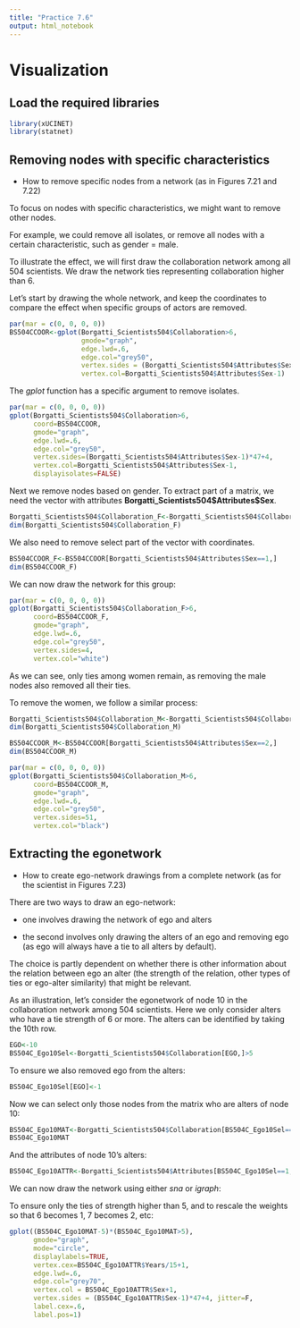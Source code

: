 ```yaml
---
title: "Practice 7.6"
output: html_notebook
---
```


# Visualization

## Load the required libraries

```r
library(xUCINET)
library(statnet)
```

## Removing nodes with specific characteristics

-   How to remove specific nodes from a network (as in Figures 7.21 and 7.22)

To focus on nodes with specific characteristics, we might want to remove other nodes.

For example, we could remove all isolates, or remove all nodes with a certain characteristic, such as gender = male.

To illustrate the effect, we will first draw the collaboration network among all 504 scientists. We draw the network ties representing collaboration higher than 6.

Let’s start by drawing the whole network, and keep the coordinates to compare the effect when specific groups of actors are removed.

```r
par(mar = c(0, 0, 0, 0))
BS504CCOOR<-gplot(Borgatti_Scientists504$Collaboration>6, 
                  gmode="graph",
                  edge.lwd=.6, 
                  edge.col="grey50",
                  vertex.sides = (Borgatti_Scientists504$Attributes$Sex-1)*47+4,
                  vertex.col=Borgatti_Scientists504$Attributes$Sex-1)
```

The *gplot* function has a specific argument to remove isolates.

```r
par(mar = c(0, 0, 0, 0))
gplot(Borgatti_Scientists504$Collaboration>6,
      coord=BS504CCOOR,
      gmode="graph",
      edge.lwd=.6, 
      edge.col="grey50",
      vertex.sides=(Borgatti_Scientists504$Attributes$Sex-1)*47+4,
      vertex.col=Borgatti_Scientists504$Attributes$Sex-1,
      displayisolates=FALSE)
```

Next we remove nodes based on gender. To extract part of a matrix, we need the vector with attributes **Borgatti_Scientists504\$Attributes\$Sex**.

```r
Borgatti_Scientists504$Collaboration_F<-Borgatti_Scientists504$Collaboration[Borgatti_Scientists504$Attributes$Sex==1,Borgatti_Scientists504$Attributes$Sex==1]
dim(Borgatti_Scientists504$Collaboration_F)
```

We also need to remove select part of the vector with coordinates.

```r
BS504CCOOR_F<-BS504CCOOR[Borgatti_Scientists504$Attributes$Sex==1,]
dim(BS504CCOOR_F)
```

We can now draw the network for this group:

```r
par(mar = c(0, 0, 0, 0))
gplot(Borgatti_Scientists504$Collaboration_F>6,
      coord=BS504CCOOR_F,
      gmode="graph",
      edge.lwd=.6, 
      edge.col="grey50",
      vertex.sides=4,
      vertex.col="white")
```

As we can see, only ties among women remain, as removing the male nodes also removed all their ties.

To remove the women, we follow a similar process:

```r
Borgatti_Scientists504$Collaboration_M<-Borgatti_Scientists504$Collaboration[Borgatti_Scientists504$Attributes$Sex==2,Borgatti_Scientists504$Attributes$Sex==2]
dim(Borgatti_Scientists504$Collaboration_M)
```

```r
BS504CCOOR_M<-BS504CCOOR[Borgatti_Scientists504$Attributes$Sex==2,]
dim(BS504CCOOR_M)
```

```r
par(mar = c(0, 0, 0, 0))
gplot(Borgatti_Scientists504$Collaboration_M>6,
      coord=BS504CCOOR_M,
      gmode="graph",
      edge.lwd=.6, 
      edge.col="grey50",
      vertex.sides=51,
      vertex.col="black")
```

## Extracting the egonetwork

-   How to create ego-network drawings from a complete network (as for the scientist in Figures 7.23)

There are two ways to draw an ego-network:

-   one involves drawing the network of ego and alters

-   the second involves only drawing the alters of an ego and removing ego (as ego will always have a tie to all alters by default).

The choice is partly dependent on whether there is other information about the relation between ego an alter (the strength of the relation, other types of ties or ego-alter similarity) that might be relevant.

As an illustration, let’s consider the egonetwork of node 10 in the collaboration network among 504 scientists. Here we only consider alters who have a tie strength of 6 or more. The alters can be identified by taking the 10th row.

```r
EGO<-10
BS504C_Ego10Sel<-Borgatti_Scientists504$Collaboration[EGO,]>5
```

To ensure we also removed ego from the alters:

```r
BS504C_Ego10Sel[EGO]<-1
```

Now we can select only those nodes from the matrix who are alters of node 10:

```r
BS504C_Ego10MAT<-Borgatti_Scientists504$Collaboration[BS504C_Ego10Sel==1,BS504C_Ego10Sel==1]
BS504C_Ego10MAT
```

And the attributes of node 10’s alters:

```r
BS504C_Ego10ATTR<-Borgatti_Scientists504$Attributes[BS504C_Ego10Sel==1,]
```

We can now draw the network using either *sna* or *igraph*:

To ensure only the ties of strength higher than 5, and to rescale the weights so that 6 becomes 1, 7 becomes 2, etc:

```r
gplot((BS504C_Ego10MAT-5)*(BS504C_Ego10MAT>5), 
      gmode="graph", 
      mode="circle", 
      displaylabels=TRUE,
      vertex.cex=BS504C_Ego10ATTR$Years/15+1, 
      edge.lwd=.6,
      edge.col="grey70",
      vertex.col = BS504C_Ego10ATTR$Sex+1, 
      vertex.sides = (BS504C_Ego10ATTR$Sex-1)*47+4, jitter=F,
      label.cex=.6, 
      label.pos=1)
```
